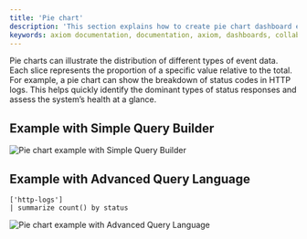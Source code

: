 ```yaml
---
title: 'Pie chart'
description: 'This section explains how to create pie chart dashboard elements and add them to your dashboard.'
keywords: axiom documentation, documentation, axiom, dashboards, collaboration, queries, visualizations, filters, charts, simple query builder, advanced query builder
---
```



Pie charts can illustrate the distribution of different types of event data. Each slice represents the proportion of a specific value relative to the total. For example, a pie chart can show the breakdown of status codes in HTTP logs. This helps quickly identify the dominant types of status responses and assess the system’s health at a glance.

<Prerequisites />

<CreateElement elementName="pie chart" elementButtonLabel="Pie"/>

## Example with Simple Query Builder

<Frame>
  <img src="/doc-assets/shots/pie-chart-builder.png" alt="Pie chart example with Simple Query Builder" />
</Frame>

## Example with Advanced Query Language

```kusto
['http-logs']
| summarize count() by status
```

<Frame>
  <img src="/doc-assets/shots/pie-chart-apl.png" alt="Pie chart example with Advanced Query Language" />
</Frame>